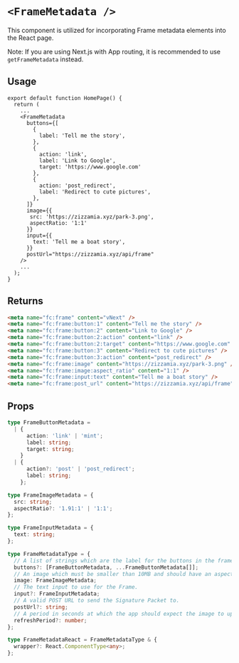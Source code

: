 # `<FrameMetadata />`

This component is utilized for incorporating Frame metadata elements into the React page.

Note: If you are using Next.js with App routing, it is recommended to use `getFrameMetadata` instead.

## Usage

```tsx
export default function HomePage() {
  return (
    ...
    <FrameMetadata
      buttons={[
        {
          label: 'Tell me the story',
        },
        {
          action: 'link',
          label: 'Link to Google',
          target: 'https://www.google.com'
        },
        {
          action: 'post_redirect',
          label: 'Redirect to cute pictures',
        },
      ]}
      image={{
       src: 'https://zizzamia.xyz/park-3.png',
       aspectRatio: '1:1'
      }}
      input={{
        text: 'Tell me a boat story',
      }}
      postUrl="https://zizzamia.xyz/api/frame"
    />
    ...
  );
}
```

## Returns

```html
<meta name="fc:frame" content="vNext" />
<meta name="fc:frame:button:1" content="Tell me the story" />
<meta name="fc:frame:button:2" content="Link to Google" />
<meta name="fc:frame:button:2:action" content="link" />
<meta name="fc:frame:button:2:target" content="https://www.google.com" />
<meta name="fc:frame:button:3" content="Redirect to cute pictures" />
<meta name="fc:frame:button:3:action" content="post_redirect" />
<meta name="fc:frame:image" content="https://zizzamia.xyz/park-3.png" />
<meta name="fc:frame:image:aspect_ratio" content="1:1" />
<meta name="fc:frame:input:text" content="Tell me a boat story" />
<meta name="fc:frame:post_url" content="https://zizzamia.xyz/api/frame" />
```

## Props

```ts
type FrameButtonMetadata =
  | {
      action: 'link' | 'mint';
      label: string;
      target: string;
    }
  | {
      action?: 'post' | 'post_redirect';
      label: string;
    };

type FrameImageMetadata = {
  src: string;
  aspectRatio?: '1.91:1' | '1:1';
};

type FrameInputMetadata = {
  text: string;
};

type FrameMetadataType = {
  // A list of strings which are the label for the buttons in the frame (max 4 buttons).
  buttons?: [FrameButtonMetadata, ...FrameButtonMetadata[]];
  // An image which must be smaller than 10MB and should have an aspect ratio of 1.91:1 or 1:1
  image: FrameImageMetadata;
  // The text input to use for the Frame.
  input?: FrameInputMetadata;
  // A valid POST URL to send the Signature Packet to.
  postUrl?: string;
  // A period in seconds at which the app should expect the image to update.
  refreshPeriod?: number;
};

type FrameMetadataReact = FrameMetadataType & {
  wrapper?: React.ComponentType<any>;
};
```
